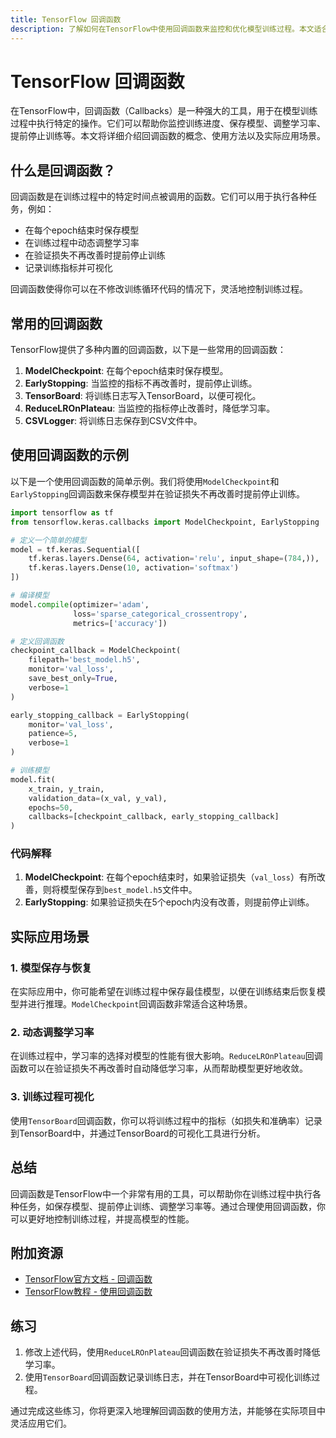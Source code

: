```yaml
---
title: TensorFlow 回调函数
description: 了解如何在TensorFlow中使用回调函数来监控和优化模型训练过程。本文适合初学者，包含代码示例和实际应用场景。
---
```


# TensorFlow 回调函数

在TensorFlow中，回调函数（Callbacks）是一种强大的工具，用于在模型训练过程中执行特定的操作。它们可以帮助你监控训练进度、保存模型、调整学习率、提前停止训练等。本文将详细介绍回调函数的概念、使用方法以及实际应用场景。

## 什么是回调函数？

回调函数是在训练过程中的特定时间点被调用的函数。它们可以用于执行各种任务，例如：

- 在每个epoch结束时保存模型
- 在训练过程中动态调整学习率
- 在验证损失不再改善时提前停止训练
- 记录训练指标并可视化

回调函数使得你可以在不修改训练循环代码的情况下，灵活地控制训练过程。

## 常用的回调函数

TensorFlow提供了多种内置的回调函数，以下是一些常用的回调函数：

1. **ModelCheckpoint**: 在每个epoch结束时保存模型。
2. **EarlyStopping**: 当监控的指标不再改善时，提前停止训练。
3. **TensorBoard**: 将训练日志写入TensorBoard，以便可视化。
4. **ReduceLROnPlateau**: 当监控的指标停止改善时，降低学习率。
5. **CSVLogger**: 将训练日志保存到CSV文件中。

## 使用回调函数的示例

以下是一个使用回调函数的简单示例。我们将使用`ModelCheckpoint`和`EarlyStopping`回调函数来保存模型并在验证损失不再改善时提前停止训练。

```python
import tensorflow as tf
from tensorflow.keras.callbacks import ModelCheckpoint, EarlyStopping

# 定义一个简单的模型
model = tf.keras.Sequential([
    tf.keras.layers.Dense(64, activation='relu', input_shape=(784,)),
    tf.keras.layers.Dense(10, activation='softmax')
])

# 编译模型
model.compile(optimizer='adam',
              loss='sparse_categorical_crossentropy',
              metrics=['accuracy'])

# 定义回调函数
checkpoint_callback = ModelCheckpoint(
    filepath='best_model.h5',
    monitor='val_loss',
    save_best_only=True,
    verbose=1
)

early_stopping_callback = EarlyStopping(
    monitor='val_loss',
    patience=5,
    verbose=1
)

# 训练模型
model.fit(
    x_train, y_train,
    validation_data=(x_val, y_val),
    epochs=50,
    callbacks=[checkpoint_callback, early_stopping_callback]
)
```

### 代码解释

1. **ModelCheckpoint**: 在每个epoch结束时，如果验证损失（`val_loss`）有所改善，则将模型保存到`best_model.h5`文件中。
2. **EarlyStopping**: 如果验证损失在5个epoch内没有改善，则提前停止训练。

## 实际应用场景

### 1. 模型保存与恢复

在实际应用中，你可能希望在训练过程中保存最佳模型，以便在训练结束后恢复模型并进行推理。`ModelCheckpoint`回调函数非常适合这种场景。

### 2. 动态调整学习率

在训练过程中，学习率的选择对模型的性能有很大影响。`ReduceLROnPlateau`回调函数可以在验证损失不再改善时自动降低学习率，从而帮助模型更好地收敛。

### 3. 训练过程可视化

使用`TensorBoard`回调函数，你可以将训练过程中的指标（如损失和准确率）记录到TensorBoard中，并通过TensorBoard的可视化工具进行分析。

## 总结

回调函数是TensorFlow中一个非常有用的工具，可以帮助你在训练过程中执行各种任务，如保存模型、提前停止训练、调整学习率等。通过合理使用回调函数，你可以更好地控制训练过程，并提高模型的性能。

## 附加资源

- [TensorFlow官方文档 - 回调函数](https://www.tensorflow.org/api_docs/python/tf/keras/callbacks)
- [TensorFlow教程 - 使用回调函数](https://www.tensorflow.org/tutorials/keras/save_and_load)

## 练习

1. 修改上述代码，使用`ReduceLROnPlateau`回调函数在验证损失不再改善时降低学习率。
2. 使用`TensorBoard`回调函数记录训练日志，并在TensorBoard中可视化训练过程。

通过完成这些练习，你将更深入地理解回调函数的使用方法，并能够在实际项目中灵活应用它们。